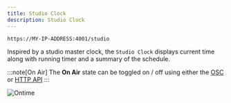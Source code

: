 ```yaml
---
title: Studio Clock
description: Studio Clock
---
```


```bash title="Studio Clock"
https://MY-IP-ADDRESS:4001/studio           
```

Inspired by a studio master clock, the `Studio Clock` displays current time along with running timer and a summary of the schedule.

:::note[On Air]
The **On Air** state can be toggled on / off using either the [OSC](add-link) or [HTTP API](add-link)
:::

![Ontime](../../../assets/screenshots/views/studio-clock.png)
